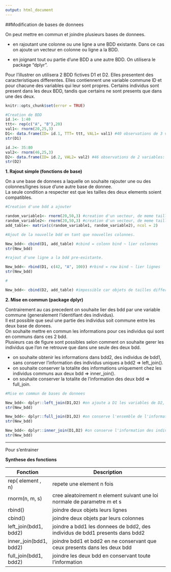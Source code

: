 ```yaml
---
output: html_document
---
```

##Modification de bases de donnees

On peut mettre en commun et joindre plusieurs bases de donnees.


- en rajoutant une colonne ou une ligne a une BDD existante.
Dans ce cas on ajoute un vecteur en colonne ou ligne a la BDD.

- en joignant tout ou partie d'une BDD a une autre BDD. On utilisera le package "dplyr". 

Pour l'illustrer on utilisera 2 BDD fictives D1 et D2.
Elles presentent des caracteristiques differentes.
Elles contiennent une variable commune ID et pour chacune des variables qui leur sont propres. 
Certains individus sont present dans les deux BDD, tandis que certains ne sont presents que dans une des deux. 

```r
knitr::opts_chunk$set(error = TRUE)
```


```r
#Creation de BDD
id.1<- 1:40
ttt<- rep(c("A", "B"),20)
val1<- rnorm(20,25,3)
D1<- data.frame(ID= id.1, TTT= ttt, VAL1= val1) #40 observations de 3 variables: ID, TTT, VAL1
str(D1)

id.2<- 35:80
val2<- rnorm(46,25,3)
D2<- data.frame(ID= id.2, VAL2= val2) #46 observations de 2 variables: ID, VAL3
str(D2)

```

**1. Rajout simple (fonctions de base)**

On a une base de donnees a laquelle on souhaite rajouter une ou des colonnes/lignes issue d'une autre base de donnee.   
La seule condition a respecter est que les tailles des deux elements soient compatibles.


```r
#Creation d'une bdd a ajouter

random_variable1<- rnorm(20,50,3) #creation d'un vecteur, de meme taille que les variables de D1
random_variable2<- rnorm(20,50,3) #creation d'un vecteur, de meme taille que les variables de D1
add_table<- matrix(c(random_variable1, random_variable2), ncol = 2)

#Ajout de la nouvelle bdd en tant que nouvelles colonnes.

New_bdd<- cbind(D1, add_table) #cbind = colonn bind ~ lier colonnes
str(New_bdd)

#rajout d'une ligne a la bdd pre-existante.

New_bdd<- rbind(D1, c(42, "A", 100)) #rbind = row bind ~ lier lignes
str(New_bdd)

#

New_bdd<- cbind(D2, add_table) #impossible car objets de tailles differentes
```

**2. Mise en commun (package dplyr)**

Contrairement au cas precedent on souhaite lier des bdd par une variable commune (generalement l'identifiant des individus).   
Il est possible que seul une partie des individus soit commune entre les deux base de donees.   
On souhaite mettre en commun les informations pour ces individus qui sont en communs dans ces 2 bdd.    
Plusieurs cas de figure sont possibles selon comment on souhaite gerer les individus que l'on ne retrouve que dans une seule des deux bdd.    

- on souhaite obtenir les informations dans bdd2, des individus de bdd1, sans conserver l'information des individus uniques a bdd2 => left_join().    
- on souhaite conserver la totalite des informations uniquement chez les individus communs aux deux bdd => inner_join().   
- on souhaite conserver la totalite de l'information des deux bdd => full_join.   

```r
#Mise en commun de bases de donnees

New_bdd<- dplyr::left_join(D1,D2) #on ajoute a D1 les variables de D2, pour les individus de D1 retrouves dans D3
str(New_bdd)

New_bdd<- dplyr::full_join(D1,D2) #on conserve l'ensemble de l'information des deux tableaux
str(New_bdd)

New_bdd<- dplyr::inner_join(D1,D2) #on conserve l'information des individus presents a la fois dans D1 et D2
str(New_bdd)
```

*************************************

Pour s'entrainer

**Synthese des fonctions**

| Fonction               | Description                                                                 |
|------------------------|-----------------------------------------------------------------------------|
| rep( element , n)      | repete une element n fois                                                   |
| rnorm(n, m, s)         | cree aleatoirement n element suivant une loi normale de parametre m et s    |
| rbind()                | joindre deux objets leurs lignes                                            |
| cbind()                | joindre deux objets par leurs colonnes                                      |
| left_join(bdd1, bdd2)  | joindre a bdd1 les donnees de bdd2, des individus de bdd1 presents dans bdd2 |
| inner_join(bdd1, bdd2) | joindre bdd1 et bdd2 en ne conservant que ceux presents dans les deux bdd    |
| full_join(bdd1, bdd2)  | joindre les deux bdd en conservant toute l'information                      |